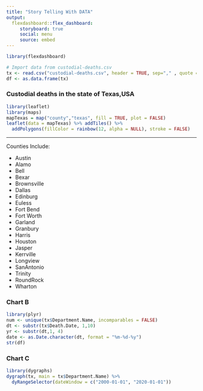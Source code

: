 ```yaml
---
title: "Story Telling With DATA"
output: 
  flexdashboard::flex_dashboard:
     storyboard: true
     social: menu
     source: embed
---
```


```r
library(flexdashboard)
```


```r
# Import data from custodial-deaths.csv
tx <- read.csv("custodial-deaths.csv", header = TRUE, sep="," , quote = "\"", dec = ".", fill = TRUE, row.names = NULL, stringsAsFactors = FALSE)
df <- as.data.frame(tx)
```

### Custodial deaths in the state of Texas,USA

```r
library(leaflet)
library(maps)
mapTexas = map("county","texas", fill = TRUE, plot = FALSE)
leaflet(data = mapTexas) %>% addTiles() %>%
  addPolygons(fillColor = rainbow(12, alpha = NULL), stroke = FALSE)

```

***
Counties Include:

- Austin
- Alamo
- Bell
- Bexar
- Brownsville
- Dallas
- Edinburg
- Euless
- Fort Bend
- Fort Worth
- Garland
- Granbury
- Harris
- Houston
- Jasper
- Kerrville
- Longview
- SanAntonio
- Trinity
- RoundRock
- Wharton

### Chart B

```r
library(plyr)
num <- unique(tx$Department.Name, incomparables = FALSE)
dt <- substr(tx$Death.Date, 1,10)
yr <- substr(dt,1, 4)
date <- as.Date.character(dt, format = "%m-%d-%y")
str(df)

```

### Chart C

```r
library(dygraphs)
dygraph(tx, main = tx$Department.Name) %>% 
  dyRangeSelector(dateWindow = c("2000-01-01", "2020-01-01"))
```